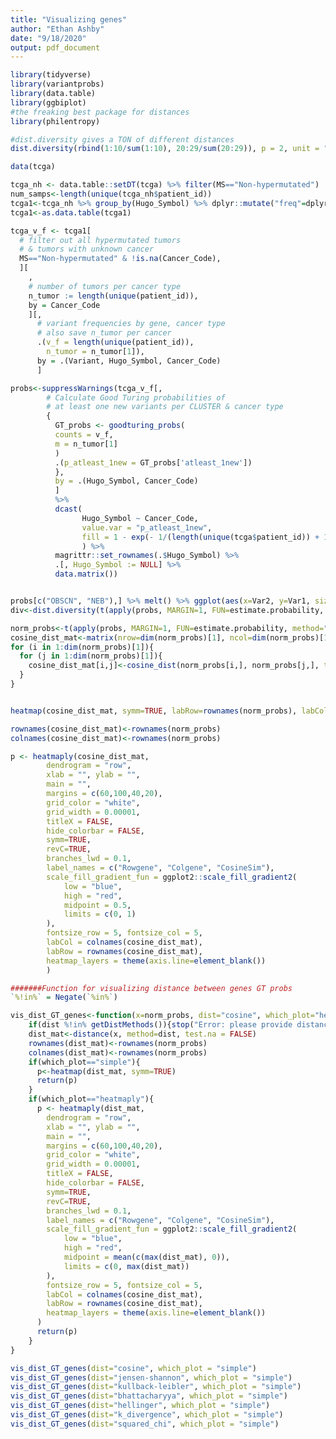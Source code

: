 ```yaml
---
title: "Visualizing genes"
author: "Ethan Ashby"
date: "9/18/2020"
output: pdf_document
---
```


```r
library(tidyverse)
library(variantprobs)
library(data.table)
library(ggbiplot)
#the freaking best package for distances
library(philentropy)
```

```r
#dist.diversity gives a TON of different distances
dist.diversity(rbind(1:10/sum(1:10), 20:29/sum(20:29)), p = 2, unit = "log2")
```


```r
data(tcga)

tcga_nh <- data.table::setDT(tcga) %>% filter(MS=="Non-hypermutated")
num_samps<-length(unique(tcga_nh$patient_id))
tcga1<-tcga_nh %>% group_by(Hugo_Symbol) %>% dplyr::mutate("freq"=dplyr::n()/num_samps>0.03) %>% dplyr::filter(freq==TRUE)
tcga1<-as.data.table(tcga1)

tcga_v_f <- tcga1[
  # filter out all hypermutated tumors
  # & tumors with unknown cancer
  MS=="Non-hypermutated" & !is.na(Cancer_Code),
  ][
    ,
    # number of tumors per cancer type
    n_tumor := length(unique(patient_id)),
    by = Cancer_Code
    ][,
      # variant frequencies by gene, cancer type
      # also save n_tumor per cancer
      .(v_f = length(unique(patient_id)),
        n_tumor = n_tumor[1]),
      by = .(Variant, Hugo_Symbol, Cancer_Code)
      ]

probs<-suppressWarnings(tcga_v_f[,
        # Calculate Good Turing probabilities of
        # at least one new variants per CLUSTER & cancer type
        {
          GT_probs <- goodturing_probs(
          counts = v_f,
          m = n_tumor[1]
          )
          .(p_atleast_1new = GT_probs['atleast_1new'])
          },
          by = .(Hugo_Symbol, Cancer_Code)
          ] 
          %>%
          dcast(
                Hugo_Symbol ~ Cancer_Code,
                value.var = "p_atleast_1new",
                fill = 1 - exp(- 1/(length(unique(tcga$patient_id)) + 1))
                ) %>%
          magrittr::set_rownames(.$Hugo_Symbol) %>%
          .[, Hugo_Symbol := NULL] %>%
          data.matrix())


probs[c("OBSCN", "NEB"),] %>% melt() %>% ggplot(aes(x=Var2, y=Var1, size=value, color=Var1))+geom_point()
div<-dist.diversity(t(apply(probs, MARGIN=1, FUN=estimate.probability, method="empirical"))[c(1,2),], p = 2, unit = "log2")

norm_probs<-t(apply(probs, MARGIN=1, FUN=estimate.probability, method="empirical"))
cosine_dist_mat<-matrix(nrow=dim(norm_probs)[1], ncol=dim(norm_probs)[1])
for (i in 1:dim(norm_probs)[1]){
  for (j in 1:dim(norm_probs)[1]){
    cosine_dist_mat[i,j]<-cosine_dist(norm_probs[i,], norm_probs[j,], testNA=FALSE)
  }
}


heatmap(cosine_dist_mat, symm=TRUE, labRow=rownames(norm_probs), labCol=rownames(norm_probs))

rownames(cosine_dist_mat)<-rownames(norm_probs)
colnames(cosine_dist_mat)<-rownames(norm_probs)

p <- heatmaply(cosine_dist_mat, 
        dendrogram = "row",
        xlab = "", ylab = "", 
        main = "",
        margins = c(60,100,40,20),
        grid_color = "white",
        grid_width = 0.00001,
        titleX = FALSE,
        hide_colorbar = FALSE,
        symm=TRUE,
        revC=TRUE,
        branches_lwd = 0.1,
        label_names = c("Rowgene", "Colgene", "CosineSim"),
        scale_fill_gradient_fun = ggplot2::scale_fill_gradient2(
            low = "blue", 
            high = "red", 
            midpoint = 0.5, 
            limits = c(0, 1)
        ),
        fontsize_row = 5, fontsize_col = 5,
        labCol = colnames(cosine_dist_mat),
        labRow = rownames(cosine_dist_mat),
        heatmap_layers = theme(axis.line=element_blank())
        )
```

```r
#######Function for visualizing distance between genes GT probs
`%!in%` = Negate(`%in%`)

vis_dist_GT_genes<-function(x=norm_probs, dist="cosine", which_plot="heatmaply"){
    if(dist %!in% getDistMethods()){stop("Error: please provide distance measure in getDistMethods()")}
    dist_mat<-distance(x, method=dist, test.na = FALSE)
    rownames(dist_mat)<-rownames(norm_probs)
    colnames(dist_mat)<-rownames(norm_probs)
    if(which_plot=="simple"){
      p<-heatmap(dist_mat, symm=TRUE)
      return(p)
    }
    if(which_plot=="heatmaply"){
      p <- heatmaply(dist_mat, 
        dendrogram = "row",
        xlab = "", ylab = "", 
        main = "",
        margins = c(60,100,40,20),
        grid_color = "white",
        grid_width = 0.00001,
        titleX = FALSE,
        hide_colorbar = FALSE,
        symm=TRUE,
        revC=TRUE,
        branches_lwd = 0.1,
        label_names = c("Rowgene", "Colgene", "CosineSim"),
        scale_fill_gradient_fun = ggplot2::scale_fill_gradient2(
            low = "blue", 
            high = "red", 
            midpoint = mean(c(max(dist_mat), 0)), 
            limits = c(0, max(dist_mat))
        ),
        fontsize_row = 5, fontsize_col = 5,
        labCol = colnames(cosine_dist_mat),
        labRow = rownames(cosine_dist_mat),
        heatmap_layers = theme(axis.line=element_blank())
      )
      return(p)
    }
}

vis_dist_GT_genes(dist="cosine", which_plot = "simple")
vis_dist_GT_genes(dist="jensen-shannon", which_plot = "simple")
vis_dist_GT_genes(dist="kullback-leibler", which_plot = "simple")
vis_dist_GT_genes(dist="bhattacharyya", which_plot = "simple")
vis_dist_GT_genes(dist="hellinger", which_plot = "simple")
vis_dist_GT_genes(dist="k_divergence", which_plot = "simple")
vis_dist_GT_genes(dist="squared_chi", which_plot = "simple")
```

